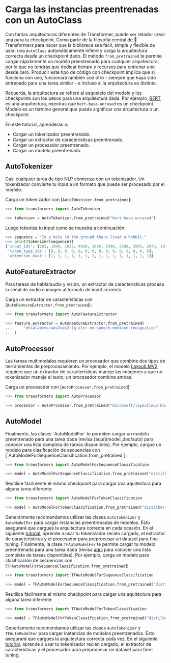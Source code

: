 <!--Copyright 2022 The HuggingFace Team. All rights reserved.

Licensed under the Apache License, Version 2.0 (the "License"); you may not use this file except in compliance with
the License. You may obtain a copy of the License at

http://www.apache.org/licenses/LICENSE-2.0

Unless required by applicable law or agreed to in writing, software distributed under the License is distributed on
an "AS IS" BASIS, WITHOUT WARRANTIES OR CONDITIONS OF ANY KIND, either express or implied. See the License for the
specific language governing permissions and limitations under the License.
-->

# Carga las instancias preentrenadas con un AutoClass

Con tantas arquitecturas diferentes de Transformer, puede ser retador crear una para tu checkpoint. Como parte de la filosofía central de 🤗 Transformers para hacer que la biblioteca sea fácil, simple y flexible de usar; una `AutoClass` automáticamente infiere y carga la arquitectura correcta desde un checkpoint dado. El método `from_pretrained` te permite cargar rápidamente un modelo preentrenado para cualquier arquitectura, por lo que no tendrás que dedicar tiempo y recursos para entrenar uno desde cero. Producir este tipo de código con checkpoint implica que si funciona con uno, funcionará también con otro - siempre que haya sido entrenado para una tarea similar - e incluso si la arquitectura es distinta.

<Tip>

Recuerda, la arquitectura se refiere al esqueleto del modelo y los checkpoints son los pesos para una arquitectura dada. Por ejemplo, [BERT](https://huggingface.co/bert-base-uncased) es una arquitectura, mientras que `bert-base-uncased` es un checkpoint. Modelo es un término general que puede significar una arquitectura o un checkpoint.

</Tip>

En este tutorial, aprenderás a:

* Cargar un tokenizador preentrenado.
* Cargar un extractor de características preentrenado.
* Cargar un procesador preentrenado.
* Cargar un modelo preentrenado.

## AutoTokenizer

Casi cualquier tarea de tipo NLP comienza con un tokenizador. Un tokenizador convierte tu input a un formato que puede ser procesado por el modelo.

Carga un tokenizador con [`AutoTokenizer.from_pretrained`]:

```py
>>> from transformers import AutoTokenizer

>>> tokenizer = AutoTokenizer.from_pretrained("bert-base-uncased")
```

Luego tokeniza tu input como se muestra a continuación:

```py
>>> sequence = "In a hole in the ground there lived a hobbit."
>>> print(tokenizer(sequence))
{'input_ids': [101, 1999, 1037, 4920, 1999, 1996, 2598, 2045, 2973, 1037, 7570, 10322, 4183, 1012, 102], 
 'token_type_ids': [0, 0, 0, 0, 0, 0, 0, 0, 0, 0, 0, 0, 0, 0, 0], 
 'attention_mask': [1, 1, 1, 1, 1, 1, 1, 1, 1, 1, 1, 1, 1, 1, 1]}
```

## AutoFeatureExtractor

Para tareas de habla/audio y visión, un extractor de características procesa la señal de audio o imagen al formato de input correcto.

Carga un extractor de características con [`AutoFeatureExtractor.from_pretrained`]:

```py
>>> from transformers import AutoFeatureExtractor

>>> feature_extractor = AutoFeatureExtractor.from_pretrained(
...     "ehcalabres/wav2vec2-lg-xlsr-en-speech-emotion-recognition"
... )
```

## AutoProcessor

Las tareas multimodales requieren un procesador que combine dos tipos de herramientas de preprocesamiento. Por ejemplo, el modelo [LayoutLMV2](model_doc/layoutlmv2) requiere que un extractor de características maneje las imágenes y que un tokenizador maneje el texto; un procesador combina ambas.

Carga un procesador con [`AutoProcessor.from_pretrained`]:

```py
>>> from transformers import AutoProcessor

>>> processor = AutoProcessor.from_pretrained("microsoft/layoutlmv2-base-uncased")
```

## AutoModel

<frameworkcontent>
<pt>
Finalmente, las clases `AutoModelFor` te permiten cargar un modelo preentrenado para una tarea dada (revisa [aquí](model_doc/auto) para conocer una lista completa de tareas disponibles). Por ejemplo, cargue un modelo para clasificación de secuencias con [`AutoModelForSequenceClassification.from_pretrained`]:

```py
>>> from transformers import AutoModelForSequenceClassification

>>> model = AutoModelForSequenceClassification.from_pretrained("distilbert-base-uncased")
```

Reutilice fácilmente el mismo checkpoint para cargar una aquitectura para alguna tarea diferente:

```py
>>> from transformers import AutoModelForTokenClassification

>>> model = AutoModelForTokenClassification.from_pretrained("distilbert-base-uncased")
```

Generalmente recomendamos utilizar las clases `AutoTokenizer` y `AutoModelFor` para cargar instancias preentrenadas de modelos. Ésto asegurará que cargues la arquitectura correcta en cada ocasión. En el siguiente [tutorial](preprocessing), aprende a usar tu tokenizador recién cargado, el extractor de características y el procesador para preprocesar un dataset para fine-tuning.
</pt>
<tf>
Finalmente, la clase `TFAutoModelFor` te permite cargar tu modelo preentrenado para una tarea dada (revisa [aquí](model_doc/auto) para conocer una lista completa de tareas disponibles). Por ejemplo, carga un modelo para clasificación de secuencias con [`TFAutoModelForSequenceClassification.from_pretrained`]:

```py
>>> from transformers import TFAutoModelForSequenceClassification

>>> model = TFAutoModelForSequenceClassification.from_pretrained("distilbert-base-uncased")
```

Reutilice fácilmente el mismo checkpoint para cargar una aquitectura para alguna tarea diferente:

```py
>>> from transformers import TFAutoModelForTokenClassification

>>> model = TFAutoModelForTokenClassification.from_pretrained("distilbert-base-uncased")
```

Generlamente recomendamos utilizar las clases `AutoTokenizer` y `TFAutoModelFor` para cargar instancias de modelos preentrenados. Ésto asegurará que cargues la arquitectura correcta cada vez. En el siguiente [tutorial](preprocessing), aprende a usar tu tokenizador recién cargado, el extractor de características y el procesador para preprocesar un dataset para fine-tuning.
</tf>
</frameworkcontent>
